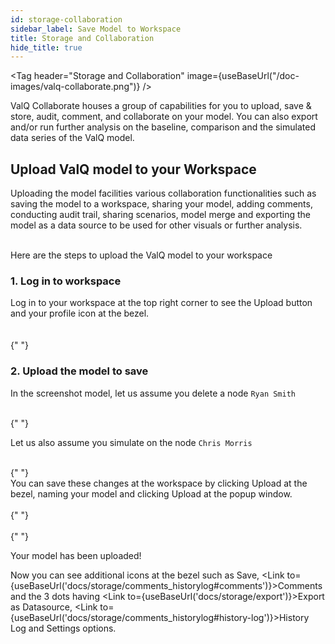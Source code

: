 ```yaml
---
id: storage-collaboration
sidebar_label: Save Model to Workspace
title: Storage and Collaboration
hide_title: true
---
```



<Tag
  header="Storage and Collaboration"
  image={useBaseUrl("/doc-images/valq-collaborate.png")}
/>

<div style={{ textAlign: "justify" }}>
  ValQ Collaborate houses a group of capabilities for you to upload, save &
  store, audit, comment, and collaborate on your model. You can also export
  and/or run further analysis on the baseline, comparison and the simulated data
  series of the ValQ model.
</div>

## Upload ValQ model to your Workspace

<div style={{ textAlign: "justify" }}>
  Uploading the model facilities various collaboration functionalities such as
  saving the model to a workspace, sharing your model, adding comments,
  conducting audit trail, sharing scenarios, model merge and exporting the model
  as a data source to be used for other visuals or further analysis.
</div>
<br />

Here are the steps to upload the ValQ model to your workspace

### 1. Log in to workspace

<div style={{ textAlign: "justify" }}>
  Log in to your workspace at the top right corner to see the Upload button and
  your profile icon at the bezel.
</div> <br />

<div style={{ textAlign: "center" }}>
  <Zoom>
    <img alt="" src={useBaseUrl("/doc-images//sc5.1.png")} />
  </Zoom>
</div> <br />{" "}

<div style={{ textAlign: "center" }}>
  <Zoom>
    <img alt="" src={useBaseUrl("/doc-images//sc5.2.png")} />
  </Zoom>
</div>

### 2. Upload the model to save

In the screenshot model, let us assume you delete a node `Ryan Smith`

<div style={{ textAlign: "center" }}>
  <Zoom>
    <img alt="" src={useBaseUrl("/doc-images//SC5.3.png")} />
  </Zoom>
</div> <br />{" "}

Let us also assume you simulate on the node `Chris Morris`

<div style={{ textAlign: "center" }}>
  <Zoom>
    <img alt="" src={useBaseUrl("/doc-images//sc5.4.png")} />
  </Zoom>
</div> <br />{" "}

<div style={{ textAlign: "justify" }}>
  You can save these changes at the workspace by clicking Upload at the bezel,
  naming your model and clicking Upload at the popup window.
</div> <br />{" "}

<div style={{ textAlign: "center" }}>
  <Zoom>
    <img alt="" src={useBaseUrl("/doc-images//sc5.5.png")} />
  </Zoom>
</div> <br />{" "}

Your model has been uploaded!

<div style={{textAlign: 'justify'}}>


Now you can see additional icons at the bezel such as Save, <Link to={useBaseUrl('docs/storage/comments_historylog#comments')}>Comments</Link> and the 3 dots having <Link to={useBaseUrl('docs/storage/export')}>Export as Datasource</Link>, <Link to={useBaseUrl('docs/storage/comments_historylog#history-log')}>History Log</Link> and Settings options.

</div>


<div style={{ textAlign: "center" }}>
  <Zoom>
    <img alt="" src={useBaseUrl("/doc-images//sc5.6.png")} />
  </Zoom>
</div>
